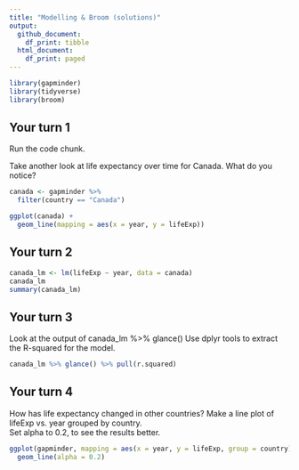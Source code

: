 ```yaml
---
title: "Modelling & Broom (solutions)"
output:
  github_document: 
    df_print: tibble
  html_document:
    df_print: paged
---
```


<!-- This file by Charlotte Wickham is licensed under a Creative Commons Attribution 4.0 International License. -->

```r
library(gapminder)
library(tidyverse)
library(broom)
```

## Your turn 1 

Run the code chunk.  

Take another look at life expectancy over time for Canada.  What do you notice? 

```r
canada <- gapminder %>%
  filter(country == "Canada")

ggplot(canada) +
  geom_line(mapping = aes(x = year, y = lifeExp))
```

## Your turn 2

```r
canada_lm <- lm(lifeExp ~ year, data = canada)
canada_lm
summary(canada_lm)
```

## Your turn 3

Look at the output of canada_lm %>% glance()
Use dplyr tools to extract the R-squared for the model.

```r
canada_lm %>% glance() %>% pull(r.squared)
```


## Your turn 4

How has life expectancy changed in other countries?
Make a line plot of lifeExp vs. year grouped by country.  
Set alpha to 0.2, to see the results better.

```r
ggplot(gapminder, mapping = aes(x = year, y = lifeExp, group = country)) +
  geom_line(alpha = 0.2)
```

